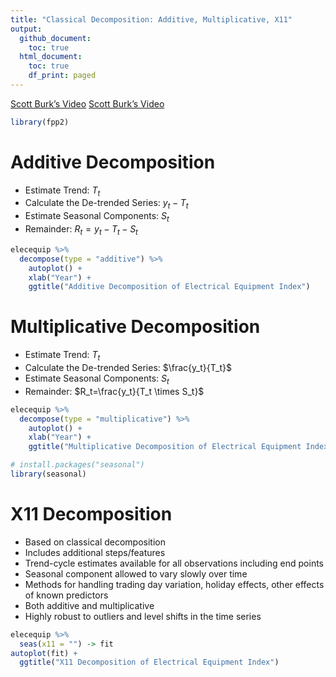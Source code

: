 ```yaml
---
title: "Classical Decomposition: Additive, Multiplicative, X11"
output:
  github_document:
    toc: true
  html_document:
    toc: true
    df_print: paged
---
```


[Scott Burk's Video](https://www.youtube.com/watch?v=1zMvAKX2xeQ&list=PLX-TyAzMwGs-I3i5uiCin37VFMSy4c50F&index=10)
[Scott Burk's Video](https://www.youtube.com/watch?v=1zMvAKX2xeQ&list=PLX-TyAzMwGs-I3i5uiCin37VFMSy4c50F&index=10)

```r
library(fpp2)
```

# Additive Decomposition

* Estimate Trend: $T_t$
* Calculate the De-trended Series: $y_t-T_t$
* Estimate Seasonal Components: $S_t$
* Remainder: $R_t=y_t-T_t-S_t$

```r
elecequip %>% 
  decompose(type = "additive") %>%
    autoplot() +
    xlab("Year") +
    ggtitle("Additive Decomposition of Electrical Equipment Index")
```


# Multiplicative Decomposition

* Estimate Trend: $T_t$
* Calculate the De-trended Series: $\frac{y_t}{T_t}$
* Estimate Seasonal Components: $S_t$
* Remainder: $R_t=\frac{y_t}{T_t \times S_t}$


```r
elecequip %>% 
  decompose(type = "multiplicative") %>%
    autoplot() +
    xlab("Year") +
    ggtitle("Multiplicative Decomposition of Electrical Equipment Index")
```

```r
# install.packages("seasonal")
library(seasonal)
```

# X11 Decomposition

* Based on classical decomposition
* Includes additional steps/features
* Trend-cycle estimates available for all observations including end points
* Seasonal component allowed to vary slowly over time
* Methods for handling trading day variation, holiday effects, other effects of known predictors
* Both additive and multiplicative
* Highly robust to outliers and level shifts in the time series

```r
elecequip %>%
  seas(x11 = "") -> fit
autoplot(fit) +
  ggtitle("X11 Decomposition of Electrical Equipment Index")
```




